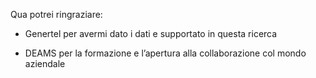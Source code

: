 Qua potrei ringraziare:

- Genertel per avermi dato i dati e supportato in questa ricerca

- DEAMS per la formazione e l'apertura alla collaborazione col mondo aziendale
